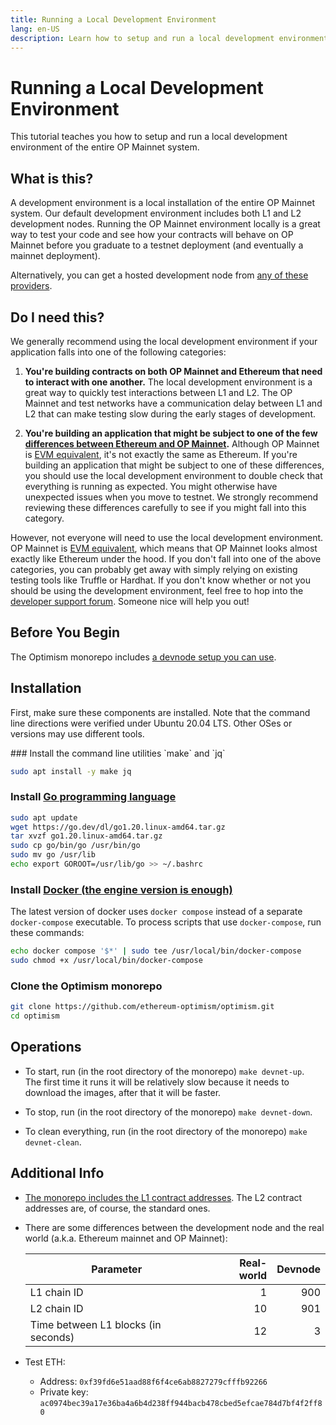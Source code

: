 ```yaml
---
title: Running a Local Development Environment
lang: en-US
description: Learn how to setup and run a local development environment of the entire OP Mainnet system.
---
```



# Running a Local Development Environment

This tutorial teaches you how to setup and run a local development environment of the entire OP Mainnet system.

## What is this?

A development environment is a local installation of the entire OP Mainnet system.
Our default development environment includes both L1 and L2 development nodes.
Running the OP Mainnet environment locally is a great way to test your code and see how your contracts will behave on OP Mainnet before you graduate to a testnet deployment (and eventually a mainnet deployment).

Alternatively, you can get a hosted development node from [any of these providers](/builders/tools/rpc-providers).

## Do I need this?

We generally recommend using the local development environment if your application falls into one of the following categories:

1.  **You're building contracts on both OP Mainnet and Ethereum that need to interact with one another.** The local development environment is a great way to quickly test interactions between L1 and L2. The OP Mainnet and test networks have a communication delay between L1 and L2 that can make testing slow during the early stages of development.

2.  **You're building an application that might be subject to one of the few [differences between Ethereum and OP Mainnet](/chain/differences).** Although OP Mainnet is [EVM equivalent](https://medium.com/ethereum-optimism/introducing-evm-equivalence-5c2021deb306), it's not exactly the same as Ethereum. If you're building an application that might be subject to one of these differences, you should use the local development environment to double check that everything is running as expected. You might otherwise have unexpected issues when you move to testnet. We strongly recommend reviewing these differences carefully to see if you might fall into this category.

However, not everyone will need to use the local development environment.
OP Mainnet is [EVM equivalent](https://medium.com/ethereum-optimism/introducing-evm-equivalence-5c2021deb306), which means that OP Mainnet looks almost exactly like Ethereum under the hood.
If you don't fall into one of the above categories, you can probably get away with simply relying on existing testing tools like Truffle or Hardhat.
If you don't know whether or not you should be using the development environment, feel free to hop into the [developer support forum](https://github.com/ethereum-optimism/developers/discussions).
Someone nice will help you out!

## Before You Begin

The Optimism monorepo includes [a devnode setup you can use](https://github.com/ethereum-optimism/optimism/blob/65ec61dde94ffa93342728d324fecf474d228e1f/specs/meta/devnet.md).

## Installation

First, make sure these components are installed.
Note that the command line directions were verified under Ubuntu 20.04 LTS.
Other OSes or versions may use different tools.

<Steps>
  ### Install the command line utilities `make` and `jq`

  ```sh
  sudo apt install -y make jq
  ```

  ### Install [Go programming language](https://go.dev/)

  ```sh
  sudo apt update
  wget https://go.dev/dl/go1.20.linux-amd64.tar.gz
  tar xvzf go1.20.linux-amd64.tar.gz
  sudo cp go/bin/go /usr/bin/go
  sudo mv go /usr/lib
  echo export GOROOT=/usr/lib/go >> ~/.bashrc
  ```

  ### Install [Docker (the engine version is enough)](https://docs.docker.com/engine/install/#server)

  The latest version of docker uses `docker compose` instead of a separate `docker-compose` executable.
  To process scripts that use `docker-compose`, run these commands:

  ```sh
  echo docker compose '$*' | sudo tee /usr/local/bin/docker-compose
  sudo chmod +x /usr/local/bin/docker-compose 
  ```

  ### Clone the Optimism monorepo

  ```sh
  git clone https://github.com/ethereum-optimism/optimism.git
  cd optimism
  ```
</Steps>

## Operations

*   To start, run (in the root directory of the monorepo) `make devnet-up`.\
    The first time it runs it will be relatively slow because it needs to download the images, after that it will be faster.

*   To stop, run (in the root directory of the monorepo) `make devnet-down`.

*   To clean everything, run (in the root directory of the monorepo) `make devnet-clean`.

## Additional Info

*   [The monorepo includes the L1 contract addresses](https://github.com/ethereum-optimism/optimism/blob/65ec61dde94ffa93342728d324fecf474d228e1f/packages/contracts-bedrock/deploy-config/devnetL1.json).
    The L2 contract addresses are, of course, the standard ones.

*   There are some differences between the development node and the real world (a.k.a. Ethereum mainnet and OP Mainnet):

    | Parameter | Real-world | Devnode |
    | - | -: | -: |
    | L1 chain ID |  1 | 900
    | L2 chain ID | 10 | 901
    | Time between L1 blocks (in seconds) | 12 | 3

*   Test ETH:

    *   Address: `0xf39fd6e51aad88f6f4ce6ab8827279cfffb92266`
    *   Private key: `ac0974bec39a17e36ba4a6b4d238ff944bacb478cbed5efcae784d7bf4f2ff80`
